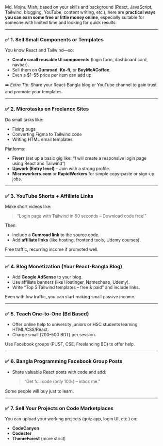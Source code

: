 Md. Mojnu Miah, based on your skills and background (React, JavaScript, Tailwind, blogging, YouTube, content writing, etc.), here are **practical ways you can earn some free or little money online**, especially suitable for someone with limited time and looking for quick results:

---

### ✅ 1. **Sell Small Components or Templates**

You know React and Tailwind—so:

- **Create small reusable UI components** (login form, dashboard card, navbar).
- Sell them on **Gumroad**, **Ko-fi**, or **BuyMeACoffee**.
- Even a \$1–\$5 price per item can add up.

➡️ _Extra Tip:_ Share your React-Bangla blog or YouTube channel to gain trust and promote your templates.

---

### ✅ 2. **Microtasks on Freelance Sites**

Do small tasks like:

- Fixing bugs
- Converting Figma to Tailwind code
- Writing HTML email templates

Platforms:

- **Fiverr** (set up a basic gig like: “I will create a responsive login page using React and Tailwind”)
- **Upwork (Entry level)** – Join with a strong profile.
- **Microworkers.com** or **RapidWorkers** for simple copy-paste or sign-up jobs.

---

### ✅ 3. **YouTube Shorts + Affiliate Links**

Make short videos like:

> “Login page with Tailwind in 60 seconds – Download code free!”

Then:

- Include a **Gumroad link** to the source code.
- Add **affiliate links** (like hosting, frontend tools, Udemy courses).

Free traffic, recurring income if promoted well.

---

### ✅ 4. **Blog Monetization (Your React-Bangla Blog)**

- Add **Google AdSense** to your blog.
- Use affiliate banners (like Hostinger, Namecheap, Udemy).
- Write “Top 5 Tailwind templates – free & paid” and include links.

Even with low traffic, you can start making small passive income.

---

### ✅ 5. **Teach One-to-One (Bd Based)**

- Offer online help to university juniors or HSC students learning HTML/CSS/React.
- Charge small (200–500 BDT) per session.

Use Facebook groups (PUST, CSE, Freelancing BD) to offer help.

---

### ✅ 6. **Bangla Programming Facebook Group Posts**

- Share valuable React posts with code and add:

  > “Get full code (only 100৳) – inbox me.”

Some people will buy just to learn.

---

### ✅ 7. **Sell Your Projects on Code Marketplaces**

You can upload your working projects (quiz app, login UI, etc.) on:

- **CodeCanyon**
- **Codester**
- **ThemeForest** (more strict)
